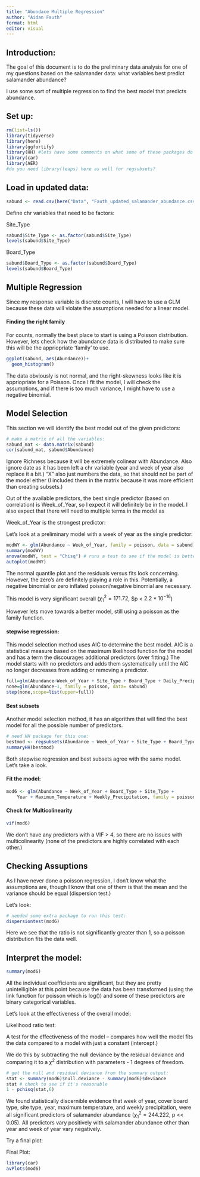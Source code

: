 ```yaml
---
title: "Abundace Multiple Regression"
author: "Aidan Fauth"
format: html
editor: visual
---
```


## Introduction:

The goal of this document is to do the preliminary data analysis for one of my questions based on the salamander data: what variables best predict salamander abundance?

I use some sort of multiple regression to find the best model that predicts abundance.

## Set up:

```r
rm(list=ls())
library(tidyverse)
library(here)
library(ggfortify)
library(HH) #lets have some comments on what some of these packages do
library(car)
library(AER)
#do you need library(leaps) here as well for regsubsets?
```

## Load in updated data:

```r
sabund <- read.csv(here("Data", "Fauth_updated_salamander_abundance.csv"))
```

Define chr variables that need to be factors:

Site_Type

```r
sabund$Site_Type <- as.factor(sabund$Site_Type)
levels(sabund$Site_Type)
```

Board_Type

```r
sabund$Board_Type <- as.factor(sabund$Board_Type)
levels(sabund$Board_Type)
```

## Multiple Regression

Since my response variable is discrete counts, I will have to use a GLM because these data will violate the assumptions needed for a linear model.

#### Finding the right family

For counts, normally the best place to start is using a Poisson distribution. However, lets check how the abundance data is distributed to make sure this will be the appriopriate 'family' to use.

```r
ggplot(sabund, aes(Abundance))+
  geom_histogram()
```

The data obviously is not normal, and the right-skewness looks like it is appriopriate for a Poisson. Once I fit the model, I will check the assumptions, and if there is too much variance, I might have to use a negative binomial.

## Model Selection

This section we will identify the best model out of the given predictors:

```r
# make a matrix of all the variables:
sabund_mat <- data.matrix(sabund)
cor(sabund_mat, sabund$Abundance)
```

Ignore Richness because it will be extremely colinear with Abundance. Also ignore date as it has been left a chr variable (year and week of year also replace it a bit.) "X" also just numbers the data, so that should not be part of the model either (I included them in the matrix because it was more efficient than creating subsets.)

Out of the available predictors, the best single predictor (based on correlation) is Week_of_Year, so I expect it will definitely be in the model. I also expect that there will need to multiple terms in the model as

Week_of_Year is the strongest predictor:

Let's look at a preliminary model with a week of year as the single predictor:

```r
modWY <- glm(Abundance ~ Week_of_Year, family = poisson, data = sabund)
summary(modWY)
anova(modWY, test = "Chisq") # runs a test to see if the model is better than just a constant predictor
autoplot(modWY)
```

The normal quantile plot and the residuals versus fits look concerning. However, the zero's are definitely playing a role in this. Potentially, a negative binomial or zero inflated poisson/negative binomial are necessary.

This model is very significant overall ($\chi^2_1 = 171.72$, \$p \< $2.2*10^{-16}$)

However lets move towards a better model, still using a poisson as the family function.

#### stepwise regression:

This model selection method uses AIC to determine the best model. AIC is a statistical measure based on the maximum likelihood function for the model and has a term the discourages additional predictors (over fitting.) The model starts with no predictors and adds them systematically until the AIC no longer decreases from adding or removing a predictor.

```r
full=glm(Abundance~Week_of_Year + Site_Type + Board_Type + Daily_Precipitation + Maximum_Temperature + Weekly_Precipitation + Year, family = poisson, data= sabund)
none=glm(Abundance~1, family = poisson, data= sabund)
step(none,scope=list(upper=full))
```

#### Best subsets

Another model selection method, it has an algorithm that will find the best model for all the possible number of predictors.

```r
# need HH package for this one:
bestmod <- regsubsets(Abundance ~ Week_of_Year + Site_Type + Board_Type + Daily_Precipitation + Maximum_Temperature + Weekly_Precipitation + Year, data = sabund)
summaryHH(bestmod)
```

Both stepwise regression and best subsets agree with the same model. Let's take a look.

#### Fit the model:

```r
mod6 <- glm(Abundance ~ Week_of_Year + Board_Type + Site_Type + 
    Year + Maximum_Temperature + Weekly_Precipitation, family = poisson, data = sabund)
```

#### Check for Multicolinearity

```r
vif(mod6)
```

We don't have any predictors with a VIF \> 4, so there are no issues with multicolinearity (none of the predictors are highly correlated with each other.)

## Checking Assuptions

As I have never done a poisson regression, I don't know what the assumptions are, though I know that one of them is that the mean and the variance should be equal (dispersion test.)

Let's look:

```r
# needed some extra package to run this test:
dispersiontest(mod6)
```

Here we see that the ratio is not significantly greater than 1, so a poisson distribution fits the data well.

## Interpret the model:

```r
summary(mod6)
```

All the individual coefficients are significant, but they are pretty unintelligible at this point because the data has been transformed (using the link function for poisson which is log()) and some of these predictors are binary categorical variables.

Let's look at the effectiveness of the overall model:

Likelihood ratio test:

A test for the effectiveness of the model -- compares how well the model fits the data compared to a model with just a constant (intercept.)

We do this by subtracting the null deviance by the residual deviance and comparing it to a $\chi^2$ distribution with parameters - 1 degrees of freedom.

```r
# get the null and residual deviance from the summary output:
stat <- summary(mod6)$null.deviance - summary(mod6)$deviance
stat # check to see if it's reasonable
1 - pchisq(stat,6)
```

We found statistically discernible evidence that week of year, cover board type, site type, year, maximum temperature, and weekly precipitation, were all significant predictors of salamander abundance ($\chi^2_1 = 244.222$, p \<\< 0.05). All predictors vary positively with salamander abundance other than year and week of year vary negatively.

Try a final plot:

Final Plot:

```r
library(car)
avPlots(mod6)
```
